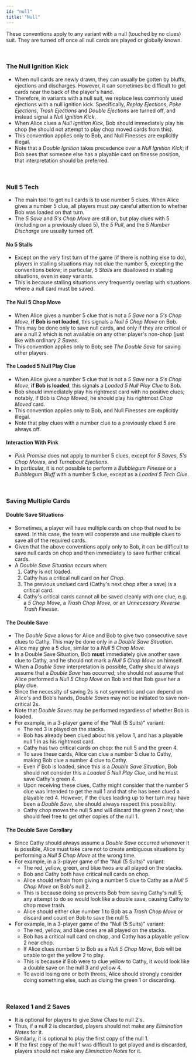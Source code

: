 ```yaml
---
id: "null"
title: "Null"
---
```



These conventions apply to any variant with a null (touched by no clues) suit. They are turned off once all null cards are played or globally known.

<br />

### The Null Ignition Kick

- When null cards are newly drawn, they can usually be gotten by bluffs, ejections and discharges. However, it can sometimes be difficult to get cards near the back of the player's hand.
- Therefore, in variants with a null suit, we replace less commonly used ejections with a null ignition kick. Specifically, _Replay Ejections_, _Poke Ejections_, _Trash Ejections_ and _Double Ejections_ are turned off, and instead signal a _Null Ignition Kick_.
- When Alice clues a _Null Ignition Kick_, Bob should immediately play his chop (he should not attempt to play chop moved cards from this).
- This convention applies only to Bob, and Null Finesses are explicitly illegal.
- Note that a _Double Ignition_ takes precedence over a _Null Ignition Kick_; if Bob sees that someone else has a playable card on finesse position, that interpretation should be preferred.

<br />

### Null 5 Tech

- The main tool to get null cards is to use number 5 clues. When Alice gives a number 5 clue, all players must pay careful attention to whether Bob was loaded on that turn.
- The _5 Save_ and _5's Chop Move_ are still on, but play clues with 5 (including on a previously clued 5), the _5 Pull_, and the _5 Number Discharge_ are usually turned off.

#### No 5 Stalls

- Except on the very first turn of the game (if there is nothing else to do), players in stalling situations may not clue the number 5, excepting the conventions below; in particular, _5 Stalls_ are disallowed in stalling situations, even in easy variants.
- This is because stalling situations very frequently overlap with situations where a null card must be saved.

#### The Null 5 Chop Move

- When Alice gives a number 5 clue that is not a _5 Save_ nor a _5's Chop Move_, **if Bob is not loaded**, this signals a _Null 5 Chop Move_ on Bob.
- This may be done only to save null cards, and only if they are critical or are a null 2 which is not available on any other player's non-chop (just like with ordinary _2 Saves_.
- This convention applies only to Bob; see _The Double Save_ for saving other players.

#### The Loaded 5 Null Play Clue

- When Alice gives a number 5 clue that is not a _5 Save_ nor a _5's Chop Move_, **if Bob is loaded**, this signals a _Loaded 5 Null Play Clue_ to Bob.
- Bob should immediately play his rightmost card with no positive clues; notably, if Bob is _Chop Moved_, he should play his rightmost _Chop Moved_ card.
- This convention applies only to Bob, and Null Finesses are explicitly illegal.
- Note that play clues with a number clue to a previously clued 5 are always off.

#### Interaction With Pink

- _Pink Promise_ does not apply to number 5 clues, except for _5 Saves_, _5's Chop Moves_, and _Turnabout Ejections_.
- In particular, it is not possible to perform a _Bubblegum Finesse_ or a _Bubblegum Bluff_ with a number 5 clue, except as a _Loaded 5 Tech Clue_.

<br />

### Saving Multiple Cards

#### Double Save Situations

- Sometimes, a player will have multiple cards on chop that need to be saved. In this case, the team will cooperate and use multiple clues to save all of the required cards.
- Given that the above conventions apply only to Bob, it can be difficult to save null cards on chop and then immediately to save further critical cards.
- A _Double Save Situation_ occurs when:
  1. Cathy is not loaded.
  2. Cathy has a critical null card on her _Chop_.
  3. The previous unclued card (Cathy's next chop after a save) is a critical card.
  4. Cathy's critical cards cannot all be saved cleanly with one clue, e.g. a _5 Chop Move_, a _Trash Chop Move_, or an _Unnecessary Reverse Trash Finesse_.

#### The Double Save

- The _Double Save_ allows for Alice and Bob to give two consecutive save clues to Cathy. This may be done only in a _Double Save Situation_.
- Alice may give a 5 clue, similar to a _Null 5 Chop Move_.
- In a Double Save Situation, Bob **must** immediately give another save clue to Cathy, and he should not mark a _Null 5 Chop Move_ on himself.
- When a _Double Save_ interpretation is possible, Cathy should always assume that a _Double Save_ has occurred; she should not assume that Alice performed a _Null 5 Chop Move_ on Bob and that Bob gave her a play clue.
- Since the necessity of saving 2s is not symmetric and can depend on Alice's and Bob's hands, _Double Saves_ may not be initiated to save non-critical 2s.
- Note that _Double Saves_ may be performed regardless of whether Bob is loaded.
- For example, in a 3-player game of the "Null (5 Suits)" variant:
  - The red 3 is played on the stacks.
  - Bob has already been clued about his yellow 1, and has a playable null 1 in as his rightmost card.
  - Cathy has two critical cards on chop: the null 5 and the green 4.
  - To save these cards, Alice can clue a number 5 clue to Cathy, making Bob clue a number 4 clue to Cathy.
  - Even if Bob is loaded, since this is a _Double Save Situation_, Bob should not consider this a _Loaded 5 Null Play Clue_, and he must save Cathy's green 4.
  - Upon receiving these clues, Cathy might consider that the number 5 clue was intended to get the null 1 and that she has been clued a playable red 4. However, if the clues leading up to her turn may have been a _Double Save_, she should always respect this possibility.
  - Cathy chop moves the null 5 and will discard the green 2 next; she should feel free to get other copies of the null 1.

<GoodDoubleSave />

#### The Double Save Corollary

- Since Cathy should always assume a _Double Save_ occurred whenever it is possible, Alice must take care not to create ambiguous situations by performing a _Null 5 Chop Move_ at the wrong time.
- For example, in a 3-player game of the "Null (5 Suits)" variant:
  - The red, yellow, green, and blue twos are all played on the stacks.
  - Bob and Cathy both have critical null cards on chop.
  - Alice should refrain from giving a number 5 clue to Cathy as a _Null 5 Chop Move_ on Bob's null 2.
  - This is because doing so prevents Bob from saving Cathy's null 5; any attempt to do so would look like a double save, causing Cathy to chop move trash.
  - Alice should either clue number 1 to Bob as a _Trash Chop Move_ or discard and count on Bob to save the null 5.
    <BadDoubleSave1 />
- For example, in a 3-player game of the "Null (5 Suits)" variant:
  - The red, yellow, and blue ones are all played on the stacks.
  - Bob has a critical null card on chop, and Cathy has a playable yellow 2 near chop.
  - If Alice clues number 5 to Bob as a _Null 5 Chop Move_, Bob will be unable to get the yellow 2 to play.
  - This is because if Bob were to clue yellow to Cathy, it would look like a double save on the null 3 and yellow 4.
  - To avoid losing one or both threes, Alice should strongly consider doing something else, such as cluing the green 1 or discarding.
    <BadDoubleSave2 />

<br />

### Relaxed 1 and 2 Saves

- It is optional for players to give _Save Clues_ to null 2's.
- Thus, if a null 2 is discarded, players should not make any _Elimination Notes_ for it.
- Similarly, it is optional to play the first copy of the null 1.
- If the first copy of the null 1 was difficult to get played and is discarded, players should not make any _Elimination Notes_ for it.
